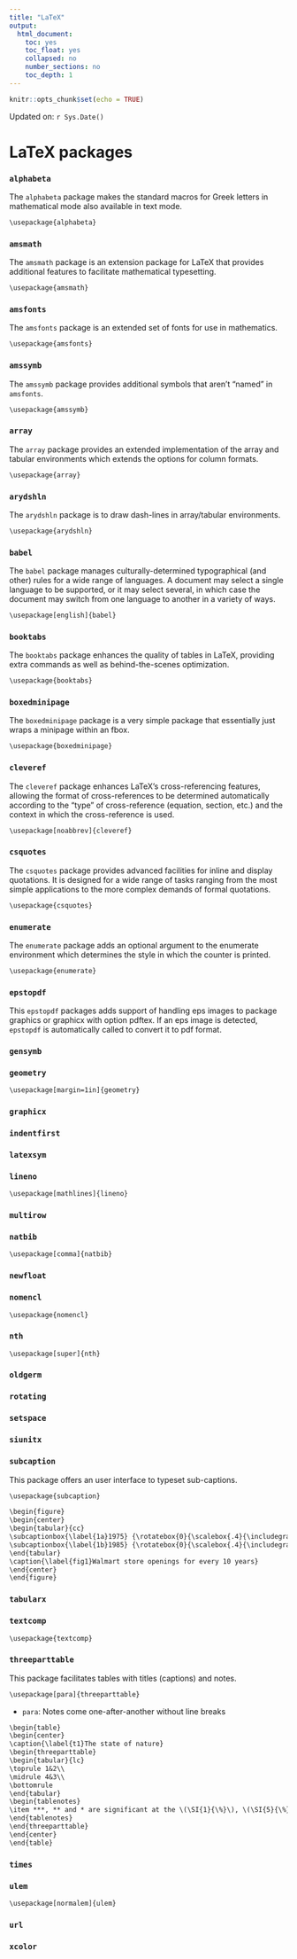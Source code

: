 ```yaml
---
title: "LaTeX"
output:
  html_document:
    toc: yes
    toc_float: yes
    collapsed: no
    number_sections: no
    toc_depth: 1
---
```


```r
knitr::opts_chunk$set(echo = TRUE)
```

Updated on: `r Sys.Date()`

# LaTeX packages

### `alphabeta`

The `alphabeta` package makes the standard macros for Greek letters in mathematical mode also available in text mode.

```txt
\usepackage{alphabeta}
```

### `amsmath`

The `amsmath` package is an extension package for LaTeX that provides additional features to facilitate mathematical typesetting.

```txt
\usepackage{amsmath}
```

### `amsfonts`

The `amsfonts` package is an extended set of fonts for use in mathematics.

```txt
\usepackage{amsfonts}
```

### `amssymb`

The `amssymb` package provides additional symbols that aren't "named" in `amsfonts`.

```txt
\usepackage{amssymb}
```

### `array`

The `array` package provides an extended implementation of the array and tabular environments which extends the options for column formats.

```txt
\usepackage{array} 
```

### `arydshln`

The `arydshln` package is to draw dash-lines in array/tabular environments.

```txt
\usepackage{arydshln}
```

### `babel`

The `babel` package manages culturally-determined typographical (and other) rules for a wide range of languages. A document may select a single language to be supported, or it may select several, in which case the document may switch from one language to another in a variety of ways. 

```txt
\usepackage[english]{babel}
```

### `booktabs`

The `booktabs` package enhances the quality of tables in LaTeX, providing extra commands as well as behind-the-scenes optimization.

```txt
\usepackage{booktabs}
```

### `boxedminipage`

The `boxedminipage` package is a very simple package that essentially just wraps a minipage within an fbox.

```txt
\usepackage{boxedminipage}
```

### `cleveref`

The `cleveref` package enhances LaTeX's cross-referencing features, allowing the format of cross-references to be determined automatically according to the "type" of cross-reference (equation, section, etc.) and the context in which the cross-reference is used.

```txt
\usepackage[noabbrev]{cleveref}
```

### `csquotes`

The `csquotes` package provides advanced facilities for inline and display quotations. It is designed for a wide range of tasks ranging from the most simple applications to the more complex demands of formal quotations. 

```txt
\usepackage{csquotes}
```

### `enumerate`

The `enumerate` package adds an optional argument to the enumerate environment which determines the style in which the counter is printed. 

```txt
\usepackage{enumerate}
```

### `epstopdf`

This `epstopdf` packages adds support of handling eps images to package graphics or graphicx with option pdftex. If an eps image is detected, `epstopdf` is automatically called to convert it to pdf format.

### `gensymb`

### `geometry`

```txt
\usepackage[margin=1in]{geometry}
```

### `graphicx`

### `indentfirst`

### `latexsym`

### `lineno`

```txt
\usepackage[mathlines]{lineno}
```

### `multirow`

### `natbib`

```txt
\usepackage[comma]{natbib}
```

### `newfloat`

### `nomencl`

```txt
\usepackage{nomencl}
```

### `nth`

```txt
\usepackage[super]{nth}
```

### `oldgerm`

### `rotating`

### `setspace`

### `siunitx`

### `subcaption` 

This package offers an user interface to typeset sub-captions.

```txt
\usepackage{subcaption}
```

```txt
\begin{figure} 
\begin{center} 
\begin{tabular}{cc} 
\subcaptionbox{\label{1a}1975} {\rotatebox{0}{\scalebox{.4}{\includegraphics{o131a}}}} & 
\subcaptionbox{\label{1b}1985} {\rotatebox{0}{\scalebox{.4}{\includegraphics{o131b}}}} 
\end{tabular} 
\caption{\label{fig1}Walmart store openings for every 10 years} 
\end{center} 
\end{figure}
```

### `tabularx`

### `textcomp`

```txt
\usepackage{textcomp}
```

### `threeparttable`

This package facilitates tables with titles (captions) and notes.

```txt
\usepackage[para]{threeparttable}
```

- `para`: Notes come one-after-another without line breaks

```txt
\begin{table} 
\begin{center} 
\caption{\label{t1}The state of nature} 
\begin{threeparttable} 
\begin{tabular}{lc}
\toprule 1&2\\
\midrule 4&3\\
\bottomrule 
\end{tabular} 
\begin{tablenotes} 
\item ***, ** and * are significant at the \(\SI{1}{\%}\), \(\SI{5}{\%}\) and \(\SI{10}{\%}\) levels, respectively 
\end{tablenotes} 
\end{threeparttable} 
\end{center} 
\end{table}
```

### `times`

### `ulem`

```txt
\usepackage[normalem]{ulem}
```

### `url`

### `xcolor`







